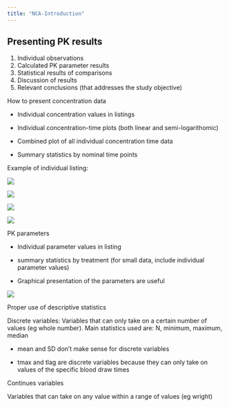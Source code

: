 ```yaml
---
title: "NCA-Introduction"
---
```


## Presenting PK results

1.  Individual observations
2.  Calculated PK parameter results
3.  Statistical results of comparisons
4.  Discussion of results
5.  Relevant conclusions (that addresses the study objective)

How to present concentration data

-   Individual concentration values in listings

-   Individual concentration-time plots (both linear and semi-logarithomic)

-   Combined plot of all individual concentration time data

-   Summary statistics by nominal time points

Example of individual listing:

![](/images/image-977221378.png)

![](/images/image-243790241.png)

![](/images/image-713328188.png)

![](/images/image-1014833456.png)

PK parameters

-   Individual parameter values in listing

-   summary statistics by treatment (for small data, include individual parameter values)

-   Graphical presentation of the parameters are useful

![](/images/image-1615514092.png)

Proper use of descriptive statistics

Discrete variables: Variables that can only take on a certain number of values (eg whole number). Main statistics used are: N, minimum, maximum, median

-   mean and SD don't make sense for discrete variables

-   tmax and tlag are discrete variables because they can only take on values of the specific blood draw times

Continues variables

Variables that can take on any value within a range of values (eg wright)
